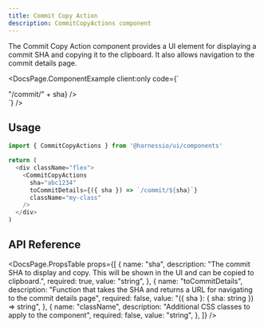 ```yaml
---
title: Commit Copy Action
description: CommitCopyActions component
---
```


The Commit Copy Action component provides a UI element for displaying a commit SHA and copying it to the clipboard. It also allows navigation to the commit details page.


<DocsPage.ComponentExample
  client:only
  code={`
  <div className="flex">
    <CommitCopyActions sha="abc1234" toCommitDetails={({ sha }) => "/commit/" + sha} />
  </div>`}
/>

## Usage

```typescript jsx
import { CommitCopyActions } from '@harnessio/ui/components'

return (
  <div className="flex">
    <CommitCopyActions
      sha="abc1234"
      toCommitDetails={({ sha }) => `/commit/${sha}`}
      className="my-class"
    />
  </div>
)
```

## API Reference

<DocsPage.PropsTable
  props={[
    {
      name: "sha",
      description:
        "The commit SHA to display and copy. This will be shown in the UI and can be copied to clipboard.",
      required: true,
      value: "string",
    },
    {
      name: "toCommitDetails",
      description:
        "Function that takes the SHA and returns a URL for navigating to the commit details page",
      required: false,
      value: "({ sha }: { sha: string }) => string",
    },
    {
      name: "className",
      description: "Additional CSS classes to apply to the component",
      required: false,
      value: "string",
    },
  ]}
/>
